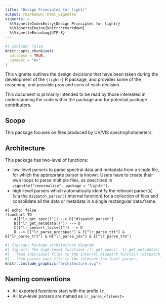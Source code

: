 ```yaml
---
title: "Design Principles for lightr"
output: rmarkdown::html_vignette
vignette: >
  %\VignetteIndexEntry{Design Principles for lightr}
  %\VignetteEngine{knitr::rmarkdown}
  %\VignetteEncoding{UTF-8}
---
```


```r
#| include: false
knitr::opts_chunk$set(
  collapse = TRUE,
  comment = "#>"
)
```

This vignette outlines the design decisions that have been taken during the development of the `{lightr}` R package, and provides some of the reasoning, and possible pros and cons of each decision.

This document is primarily intended to be read by those interested in understanding the code within the package and for potential package contributors.

## Scope

This package focuses on files produced by UV/VIS spectrophotometers.

## Architecture

This package has two-level of functions:

- low-level parsers to parse spectral data and metadata from a single file, for which the appropriate parser is known. Users have to create their own loops to parse multiple files, as described in `vignette("renormalise", package = "lightr")`.
- high-level parsers which automatically identify the relevant parser(s) (via the `dispatch_parser()` internal function) for a collection of files and consolidate all the data or metadata in a single rectangular data.frame.

```comment
#| echo: false
flowchart TD
    A(["lr_get_spec()"]) --> D["dispatch_parser"]
    B(["lr_get_metadata()"]) --> D
    C(["lr_convert_tocsv()"]) --> D
    D --> E["lr_parse_procspec"] & F["lr_parse_ttt"] & G["lr_parse_trt"] & H["lr_parse_jdx"] & I["lr_parse_trm"]
```

```r
#| fig-cap: Package architecture diagram
#| fig-alt: The high-level functions (lr_get_spec(), lr_get_metadata() and lr_convert_tocsv())
#|   feed individual files to the internal dispatch function (dispatch_parser()), which
#|   then passes each file to the relevant low-level parser.
knitr::include_graphics("architecture.svg")
```

## Naming conventions

- All exported functions start with the prefix `lr_`
- All low-level parsers are named as `lr_parse_<fileext>`

